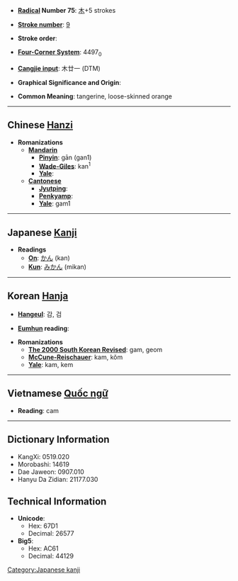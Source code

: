* '''[[Wiktionary:Chinese radical index| Radical]] Number 75''': [[Wiktionary:Chinese radical index 木|木]]+5 strokes

* '''[[Wiktionary:Chinese total strokes index|Stroke number]]''': [[Wiktionary:Chinese total strokes index 9|9]]

* '''Stroke order''': 

* '''[[Wiktionary:Chinese four corner index|Four-Corner System]]''': 4497<sub>0</sub>

* '''[[Wiktionary:Chinese Cangjie index|Cangjie input]]''': 木廿一 (DTM)

* '''Graphical Significance and Origin''': 

* '''Common Meaning''': tangerine, loose-skinned orange

----

== Chinese [[Hanzi]] ==

* '''Romanizations'''
** '''[[Mandarin]]'''
*** '''[[Pinyin]]''': gān (gan1)
*** '''[[Wade-Giles]]''': kan<sup>1</sup>
*** '''[[Yale]]''': 
** '''[[Cantonese]]'''
*** '''[[Jyutping]]''':
*** '''[[Penkyamp]]''': 
*** '''[[Yale]]''': gam1


----

== Japanese [[Kanji]] ==

* '''Readings'''
** '''[[On]]''': [[かん]] (kan)
** '''[[Kun]]''': [[みかん]] (mikan)


----

== Korean [[Hanja]] ==

* '''[[Hangeul]]''': 감, 검

* '''[[Eumhun]] reading''': 

* '''Romanizations'''
** '''[[The 2000 South Korean Revised Romanization|The 2000 South Korean Revised]]''': gam, geom
** '''[[McCune-Reischauer]]''': kam, kŏm
** '''[[Yale]]''': kam, kem


----

== Vietnamese [[Quốc ngữ]] ==

* '''Reading''': cam

----

== Dictionary Information ==

* KangXi: 0519.020
* Morobashi: 14619
* Dae Jaweon: 0907.010
* Hanyu Da Zidian: 21177.030

== Technical Information ==

* '''Unicode''':
** Hex: 67D1
** Decimal: 26577
* '''Big5''':
** Hex: AC61
** Decimal: 44129

[[Category:Japanese kanji]]